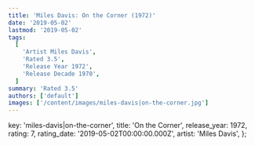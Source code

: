 ```yaml
---
title: 'Miles Davis: On the Corner (1972)'
date: '2019-05-02'
lastmod: '2019-05-02'
tags:
  [
    'Artist Miles Davis',
    'Rated 3.5',
    'Release Year 1972',
    'Release Decade 1970',
  ]
summary: 'Rated 3.5'
authors: ['default']
images: ['/content/images/miles-davis|on-the-corner.jpg']
---
```


  key: 'miles-davis|on-the-corner',
  title: 'On the Corner',
  release_year: 1972,
  rating: 7,
  rating_date: '2019-05-02T00:00:00.000Z',
  artist: 'Miles Davis',
};

<MusicRating data={data} />
